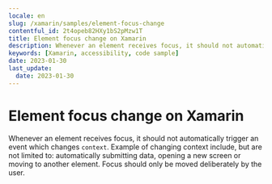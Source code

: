 ```yaml
---
locale: en
slug: /xamarin/samples/element-focus-change
contentful_id: 2t4opeb82HXy1bS2pMzw1T
title: Element focus change on Xamarin
description: Whenever an element receives focus, it should not automatically trigger an event which changes context.
keywords: [Xamarin, accessibility, code sample]
date: 2023-01-30
last_update:
  date: 2023-01-30
---
```


# Element focus change on Xamarin

Whenever an element receives focus, it should not automatically trigger an event which changes `context`. Example of changing context include, but are not limited to: automatically submitting data, opening a new screen or moving to another element. Focus should only be moved deliberately by the user.

<CodeSample id="element-focus" locale="en" platform="xamarin"/>

